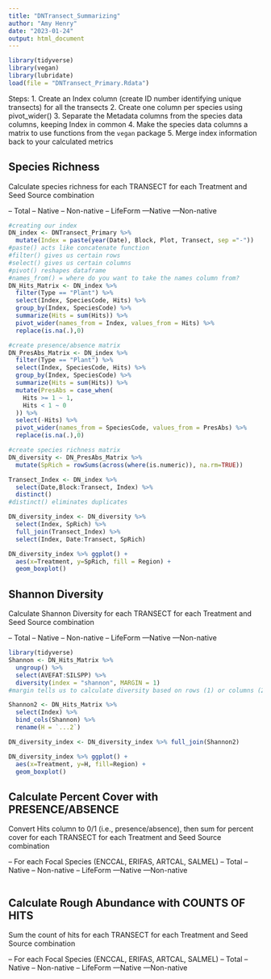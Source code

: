 ```yaml
---
title: "DNTransect_Summarizing"
author: "Amy Henry"
date: "2023-01-24"
output: html_document
---
```


```r
library(tidyverse)
library(vegan)
library(lubridate)
load(file = "DNTransect_Primary.Rdata")
```

Steps:
1. Create an Index column (create ID number identifying unique transects) for all the transects
2. Create one column per species using pivot_wider()
3. Separate the Metadata columns from the species data columns, keeping Index in common
4. Make the species data columns a matrix to use functions from the `vegan` package
5. Merge index information back to your calculated metrics

## Species Richness
Calculate species richness for each TRANSECT for each Treatment and Seed Source combination

-- Total
-- Native
-- Non-native
-- LifeForm
---Native
---Non-native
```r
#creating our index
DN_index <- DNTransect_Primary %>% 
  mutate(Index = paste(year(Date), Block, Plot, Transect, sep ="-"))
#paste() acts like concatenate function 
#filter() gives us certain rows
#select() gives us certain columns
#pivot() reshapes dataframe
#names_from() = where do you want to take the names column from?
DN_Hits_Matrix <- DN_index %>% 
  filter(Type == "Plant") %>%
  select(Index, SpeciesCode, Hits) %>%
  group_by(Index, SpeciesCode) %>%
  summarize(Hits = sum(Hits)) %>%
  pivot_wider(names_from = Index, values_from = Hits) %>%
  replace(is.na(.),0)

#create presence/absence matrix
DN_PresAbs_Matrix <- DN_index %>% 
  filter(Type == "Plant") %>%
  select(Index, SpeciesCode, Hits) %>%
  group_by(Index, SpeciesCode) %>%
  summarize(Hits = sum(Hits)) %>%
  mutate(PresAbs = case_when(
    Hits >= 1 ~ 1,
    Hits < 1 ~ 0
  )) %>%
  select(-Hits) %>%
  pivot_wider(names_from = SpeciesCode, values_from = PresAbs) %>%
  replace(is.na(.),0)

#create species richness matrix
DN_diversity <- DN_PresAbs_Matrix %>%
  mutate(SpRich = rowSums(across(where(is.numeric)), na.rm=TRUE))

Transect_Index <- DN_index %>% 
  select(Date,Block:Transect, Index) %>% 
  distinct()
#distinct() eliminates duplicates

DN_diversity_index <- DN_diversity %>% 
  select(Index, SpRich) %>% 
  full_join(Transect_Index) %>%
  select(Index, Date:Transect, SpRich)

DN_diversity_index %>% ggplot() +
  aes(x=Treatment, y=SpRich, fill = Region) +
  geom_boxplot()
```

## Shannon Diversity
Calculate Shannon Diversity for each TRANSECT for each Treatment and Seed Source combination

-- Total
-- Native
-- Non-native
-- LifeForm
---Native
---Non-native

```r
library(tidyverse)
Shannon <- DN_Hits_Matrix %>% 
  ungroup() %>%
  select(AVEFAT:SILSPP) %>% 
  diversity(index = "shannon", MARGIN = 1)
#margin tells us to calculate diversity based on rows (1) or columns (2)

Shannon2 <- DN_Hits_Matrix %>%
  select(Index) %>%
  bind_cols(Shannon) %>%
  rename(H = `...2`)

DN_diversity_index <- DN_diversity_index %>% full_join(Shannon2)

DN_diversity_index %>% ggplot() +
  aes(x=Treatment, y=H, fill=Region) +
  geom_boxplot()

```


## Calculate Percent Cover with PRESENCE/ABSENCE
Convert Hits column to 0/1 (i.e., presence/absence), then sum for percent cover for each TRANSECT for each Treatment and Seed Source combination

-- For each Focal Species (ENCCAL, ERIFAS, ARTCAL, SALMEL)
-- Total
-- Native
-- Non-native
-- LifeForm
---Native
---Non-native
```r

```

## Calculate Rough Abundance with COUNTS OF HITS
Sum the count of hits for each TRANSECT for each Treatment and Seed Source combination

-- For each Focal Species (ENCCAL, ERIFAS, ARTCAL, SALMEL)
-- Total
-- Native
-- Non-native
-- LifeForm
---Native
---Non-native
```r

```



